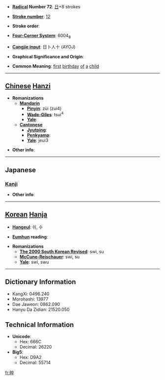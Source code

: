 * '''[[Wiktionary:Chinese radical index| Radical]] Number 72''': [[Wiktionary:Chinese radical index 日|日]]+8 strokes

* '''[[Wiktionary:Chinese total strokes index|Stroke number]]''': [[Wiktionary:Chinese total strokes index 12|12]]

* '''Stroke order''': 

* '''[[Wiktionary:Chinese four corner index|Four-Corner System]]''': 6004<sub>8</sub>

* '''[[Wiktionary:Chinese Cangjie index|Cangjie input]]''': 日卜人十 (AYOJ)

* '''Graphical Significance and Origin''': 

* '''Common Meaning''': [[first]] [[birthday]] [[of]] [[a]] [[child]]

----

== [[Chinese]] [[Hanzi]] ==

* '''Romanizations'''
** '''[[Mandarin]]'''
*** '''[[Pinyin]]''': zùi (zui4)
*** '''[[Wade-Giles]]''': tsui<sup>4</sup>
*** '''[[Yale]]''': 
** '''[[Cantonese]]'''
*** '''[[Jyutping]]''':
*** '''[[Penkyamp]]''': 
*** '''[[Yale]]''': jeui3

* '''Other info''': 

----

==Japanese==
===[[Kanji]]===
{{kanji|on readings=[[さい]] (sai), [[すい]] (sui)
|kun readings=[[ひとまわり]] (hitomawari)
}}

* '''Other info''':  

----

== [[Korean]] [[Hanja]] ==

* '''[[Hangeul]]''': 쉬, 수

* '''[[Eumhun]] reading''': 

* '''Romanizations'''
** '''[[The 2000 South Korean Revised Romanization|The 2000 South Korean Revised]]''': swi, su
** '''[[McCune-Reischauer]]''': swi, su
** '''[[Yale]]''': swi, swu

----

== Dictionary Information ==

* KangXi: 0496.240
* Morohashi: 13977
* Dae Jaweon: 0862.090
* Hanyu Da Zidian: 21520.050

== Technical Information ==

* '''Unicode''':
** Hex: 666C
** Decimal: 26220
* '''Big5''':
** Hex: D9A2
** Decimal: 55714

[[fr:晬]]